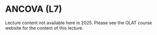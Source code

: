 # ANCOVA (L7) {.unnumbered}

Lecture content not available here in 2025. Please see the OLAT course website for the content of this lecture.